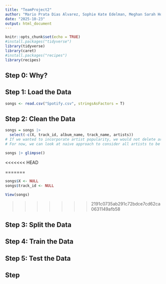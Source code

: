 ```yaml
---
title: "TeamProject2"
author: "Mario Prata Dias Alvarez, Sophie Kate Edelman, Meghan Sarah Hoffman, Elias Florentin John, Kritika Singh, Benjamin Victor Tward"
date: "2025-10-23"
output: html_document
---
```


```r
knitr::opts_chunk$set(echo = TRUE)
#install.packages("tidyverse")
library(tidyverse)
library(caret)
#install.packages("recipes")
library(recipes)
```

## Step 0: Why?

## Step 1: Load the Data

```r
songs <- read.csv("Spotify.csv", stringsAsFactors = T)
```

## Step 2: Clean the Data

```r
songs = songs |>
  select(-c(X, track_id, album_name, track_name, artists)) 
# If we wanted to incorporate artist popularity, we would not delete artists
# For now, we can look at naive approach to consider all artists to be equal playing field

songs |> glimpse()
```

<<<<<<< HEAD

=======
```r
songs$X <- NULL
songs$track_id <- NULL

View(songs)
```
>>>>>>> 2191c0735ab291c72bdce7cd62ca0631149afb58

## Step 3: Split the Data

## Step 4: Train the Data



## Step 5: Test the Data

## Step 
